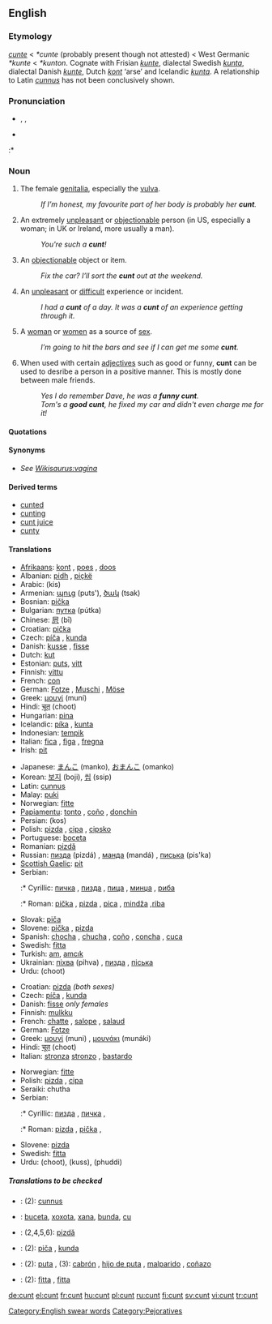 {{wikipedia}}
==English==

===Etymology===
{{ME.}} ''[[cunte]]'' < {{OE.}} ''*cunte'' (probably present though not attested) < West Germanic ''*kunte'' < {{Ger.}} ''*kunton''. Cognate with Frisian ''[[kunte]]'', dialectal Swedish ''[[kunta]]'', dialectal Danish ''[[kunte]]'', Dutch ''[[kont]]'' ‘arse’ and Icelandic ''[[kunta#Icelandic|kunta]]''. A relationship to Latin ''[[cunnus]]'' has not been conclusively shown.

===Pronunciation===
* {{enPR|kŭnt}}, {{IPA|/kʌnt/}}, {{SAMPA|/kVnt/}}
* {{audio|cunt.ogg|audio}}
:* {{rhymes|ʌnt}}

===Noun===
{{en-noun|s|-}}

# {{context|UK|US|vulgar|slang|countable}} The female [[genitalia]], especially the [[vulva]].
#: ''If I’m honest, my favourite part of her body is probably her '''cunt'''.''
# {{context|UK|US|offensive|slang|countable}} An extremely [[unpleasant]] or [[objectionable]] person (in US, especially a woman; in UK or Ireland, more usually a man).
#: ''You're such a '''cunt'''!''
# {{context|UK|vulgar|slang|countable}} An [[objectionable]] object or item.
#: ''Fix the car?  I’ll sort the '''cunt''' out at the weekend.''
# {{context|UK|US|vulgar|slang}} An [[unpleasant]] or [[difficult]] experience or incident.
#: ''I had a '''cunt''' of a day.''  ''It was a '''cunt''' of an experience getting through it.''
# {{context|vulgar|slang|countable|and|uncountable}} A [[woman]] or [[women]] as a source of [[sex]].
#: ''I’m going to hit the bars and see if I can get me some '''cunt'''.''
# {{context|AUS|NZ|positive comment|slang|countable}} When used with certain [[adjectives]] such as good or funny, '''cunt''' can be used to desribe a person in a positive manner. This is mostly done between male friends.
#: ''Yes I do remember Dave, he was a '''funny cunt'''.''
#: ''Tom's a '''good cunt''', he fixed my car and didn't even charge me for it!''
====Quotations====
{{seeCites}}

====Synonyms====
* ''See [[Wikisaurus:vagina]]''

====Derived terms====
* [[cunted]]
* [[cunting]]
* [[cunt juice]]
* [[cunty]]

====Translations====
{{trans-top|genitalia}}
* [[Afrikaans]]: [[kont]] {{f}}, [[poes]] {{f}}, [[doos]] {{f}}
* Albanian: [[pidh]] {{m}}, [[piçkë]] {{f}}
* Arabic: {{ARchar|[[كس|كِس]]}} (kis)
* Armenian: [[պուց]] (puts'), [[ծակ]] (tsak)
* Bosnian: [[pička]] {{f}}
* Bulgarian: [[путка]] (pútka) {{f}}
* Chinese: [[屄]] (bī)
* Croatian: [[pička]] {{f}}
* Czech: [[píča]] {{f}}, [[kunda]] {{f}}
* Danish: [[kusse]] {{c}}, [[fisse]] {{c}}
* Dutch: [[kut]] {{f}}
* Estonian: [[puts]], [[vitt]]
* Finnish: [[vittu]]
* French: [[con#French|con]] {{m}}
* German: [[Fotze]] {{f}}, [[Muschi]] {{f}}, [[Möse]] {{f}}
* Greek: [[μουνί]] (muní) {{n}}
* Hindi: [[चूत]] (choot)
* Hungarian: [[pina]]
* Icelandic: [[píka]] {{f}}, [[kunta]] {{f}}
* Indonesian: [[tempik]]
* Italian: [[fica]] {{f}}, [[figa]] {{f}}, [[fregna]] {{f}}
* Irish: [[pit#Irish|pit]] {{f}}
{{trans-mid}}
* Japanese: [[まんこ]] (manko), [[おまんこ]] (omanko)
* Korean: [[보지]] (boji), [[씹]] (ssip)
* Latin: [[cunnus]] {{m}}
* Malay: [[puki]]
* Norwegian: [[fitte]] {{f}}
* [[Papiamentu]]: [[tonto]] {{f}}, [[coño]] {{m}}, [[donchin]] {{f}}
* Persian: {{FAchar|[[کس]]}} (kos)
* Polish: [[pizda]] {{f}}, [[cipa]] {{f}}, [[cipsko]] {{n}}
* Portuguese: [[boceta]]
* Romanian: [[pizdă]] {{f}}
* Russian: [[пизда]] (pizdá) {{f}}, [[манда]] (mandá) {{f}}, [[писька]] (pis'ka) {{f}}
* [[Scottish Gaelic]]: [[pit#Scottish Gaelic|pit]] {{f}}
* Serbian:
*:* Cyrillic: [[пичка]] {{f}}, [[пизда]] {{f}}, [[пица]] {{f}}, [[минџа]] {{f}}, [[риба]] {{f}}
*:* Roman: [[pička]] {{f}}, [[pizda]] {{f}}, [[pica]] {{f}}, [[mindža]] {{f}},[[riba]] {{f}}
* Slovak: [[piča]] {{f}}
* Slovene: [[pička]] {{f}}, [[pizda]] {{f}}
* Spanish: [[chocha]] {{f}}, [[chucha]] {{f}}, [[coño]] {{m}}, [[concha]] {{f}}, [[cuca]] {{f}}
* Swedish: [[fitta]] {{c}}
* Turkish: [[am#Turkish|am]], [[amcık]]
* Ukrainian: [[піхва]] (pihva) {{f}}, [[пизда]] {{f}}, [[піська]]
* Urdu: {{URchar|[[چوت]]}} (choot)
{{trans-bottom}}

{{trans-top|unpleasant or objectionable person}}
* Croatian: [[pizda]] {{f}} ''(both sexes)''
* Czech: [[píča]] {{f}}, [[kunda]] {{f}}
* Danish: [[fisse]] {{c}} ''only females''
* Finnish: [[mulkku]]
* French: [[chatte]] {{f}}, [[salope]] {{f}}, [[salaud]] {{m}}
* German: [[Fotze]] {{n}}
* Greek: [[μουνί]] (muni) {{n}}, [[μουνάκι]] (munáki) {{n}}
* Hindi: [[चूत]] (choot)
* Italian: [[stronza]] {{f}} [[stronzo]] {{m}}, [[bastardo]] {{m}}
{{trans-mid}}
* Norwegian: [[fitte]] {{f}}
* Polish: [[pizda]] {{f}}, [[cipa]] {{f}}
* Seraiki: chutha
* Serbian:
*:* Cyrillic: [[пизда]] {{f}}, [[пичка]] {{f}},
*:* Roman: [[pizda]] {{f}}, [[pička]] {{f}},
* Slovene: [[pizda]] {{f}}
* Swedish: [[fitta]] {{c}}
* Urdu: {{URchar|[[چوت]]}} (choot), {{URchar|[[کس]]}} (kuss), {{URchar|[[پھدی]]}} (phuddi)
{{trans-bottom}}

=====Translations to be checked=====
{{checktrans}}

* {{ttbc|Latin}}: (2): [[cunnus]] {{m}}
* {{ttbc|Portuguese}}: [[buceta]], [[xoxota]], [[xana]], [[bunda]], [[cu]]
* {{ttbc|Romanian}}: (2,4,5,6): [[pizdă]] {{f}}
* {{ttbc|Slovak}}: (2): [[piča]] {{f}}, [[kunda]] {{f}}
* {{ttbc|Spanish}}: (2): [[puta]] {{f}}, (3): [[cabrón]] {{m}}, [[hijo de puta]] {{m}}, [[malparido]] {{m}}, [[coñazo]] {{m}}
* {{ttbc|Slovak}}: (2): [[fitta]] {{m}}, [[fitta]] {{f}}

[[Category:English swear words]]
[[Category:Pejoratives]]

[[de:cunt]]
[[el:cunt]]
[[fr:cunt]]
[[hu:cunt]]
[[pl:cunt]]
[[ru:cunt]]
[[fi:cunt]]
[[sv:cunt]]
[[vi:cunt]]
[[tr:cunt]]